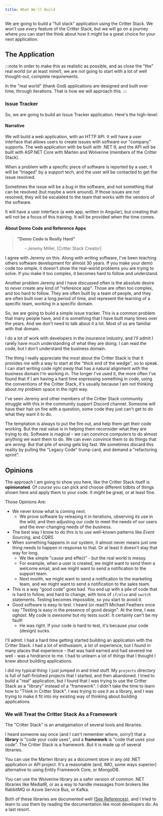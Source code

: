 ```yaml
---
title: What We'll Build 
---
```


We are going to build a "full stack" application using the Critter Stack. We won't use *every* feature of the Critter Stack, but we will go on a journey where you can start the think about how it might be a great choice for your next application.

## The Application

:::note
In order to make this as realistic as possible, and as close the "the" real world (or at least mine!), we are *not* going to start with a lot of well thought-out, complete requirements.

In the "real world" (thank God) applications are designed and built over time, through iterations. That is how we will approach this.
:::


### Issue Tracker

So, we are going to build an Issue Tracker application. Here's the high-level:

#### Narrative

We will build a web application, with an HTTP API. It will have a user interface that allows users to create issues with software our "company" supports.
The web application with be built with .NET 9, and the API will be built with ASP.NET Core with Marten and Wolverine (members of the Critter Stack).


When a problem with a specific piece of software is reported by a user, it will be "triaged" by a support tech, and the user will be contacted to get the issue resolved.

Sometimes the issue will be a bug in the software, and not something that can be resolved (but maybe a work around). If those issues are not resolved, they will be escalated to the team that works with the vendors of the software.

It will have a user interface (a web app, written in Angular), but creating that will not be a focus of this training. It will be provided when the time comes.

#### About Demo Code and Reference Apps

> **"Demo Code is Really Hard"**
>
>   &nbsp;  &nbsp; &nbsp; -  Jeremy Miller, [Critter Stack Creator]

I agree with Jeremy on this. Along with writing software, I've been teaching others software development for almost 30 years. If you make your demo code too simple, it doesn't show the real-world problems you are trying to solve. If you make it too complex, it becomes hard to follow and understand.

Another problem Jeremy and I have discussed often is the absolute desire to *never* create any kind of "reference app". Those are often too complex, and too hard to follow. They are often built by a team of people, and they are often built over a long period of time, and represent the learning of a specific team, working in a specific domain.

So, we are going to build a simple issue tracker. This is a common problem that many people have, and it is something that I have built many times over the years. And we don't need to talk about it a lot. Most of us are familiar with that domain. 

I do a lot of work with developers in the insurance industry, and I'll admit I rarely have much understanding of what they are doing. I can read the code, but I don't understand the business domain.


The thing I really appreciate the *most* about the Critter Stack is that it provides me with a way to start at the "thick end of the wedge", so to speak. I can start writing code *right away* that has a natural alignment with the 
business domain I'm working in. The longer I've used it, the more often I've found that if I am having a hard time expressing something in code, using the conventions of the Critter Stack, it's usually because I am not thinking about my problem space in the right way.

I've seen Jeremy and other members of the Critter Stack community struggle with this in the community support Discord channel. Someone will have their hair on fire with a question, some code they just can't get to do what they want it to do. 

The temptation is always to put the fire out, and help them get their code working. But the real value is in helping them reconsider what they are trying to do. Software is magical - we can convince computers to do almost anything we want them to do. 
We can even convince them to do things that are *wrong*. But that pile of *wrong* gets big fast. We sometimes discard this reality by pulling the "Legacy Code" trump card, and demand a "refactoring sprint".

## Opinions

The approach I am going to show you here, like the Critter Stack itself is **opinionated**. Of *course* you can pick and choose different tidbits of things shown here and apply them to your code. It *might* be great, or at least fine.

Those Opinions Are:

- We never know what is coming next. 
  - We prove software by releasing it in iterations, observing its use in the wild, and then adjusting our code to meet the needs of our users and the ever-changing needs of the business.
- The best way I know to do this is to use well-known patterns like *Event Sourcing*, and *CQRS*. 
- When something happens in our system, it almost never means just one thing needs to happen in response to that. Or at least it doesn't stay that way for long.
  - We like simple "cause and effect" - but the real world is messy.
  - For example, when a user is created, we might want to send them a welcome email, and we might want to send a notification to the support team.
  - Next month, we might want to send a notification to the marketing team, and we might want to send a notification to the sales team.
- This is a way "good code" goes bad. You end up with a pile of code that is hard to follow, and hard to change, with tons of `if/else` and `switch` statements. Testing becomes impossible, so you start to avoid it.
- Good software is easy to test. I heard (or read?) Michael Feathers once say "Testing is easy in the presence of good design". At the time, I was *aghast*. My code is *awesome* but my tests *suck*!. It certainly can't be my fault!
  - He was right. If your code is hard to test, it's because your code (design) sucks. 


I'll admit: I had a hard time getting started building an application with the Critter Stack. I had a lot of enthusiasm, a lot of experience, but I found in many places that experience - that was hard earned and had severed me
well - was a hindrance to me. I had to unlearn a lot of things that I thought I knew about building applications.

I did my typical thing: I just jumped in and tried stuff. My `projects` directory is full of half-finished projects that I started, and then abandoned. I tried to build a "real" application, but I found that I was trying to use the Critter Stack as a "library" instead of a "framework".
I didn't take the time to learn how to "Think in Critter Stack". I was trying to use it as a library, and I was trying to make it fit into my existing way of thinking about building applications.


### We will Treat the Critter Stack As a Framework

The "Critter Stack" is an amalgamation of several tools and libraries. 

I heard someone say once (and I can't remember where, sorry!) that a **library** is "code your code uses", and a **framework** is "code that uses your code". The Critter Stack is a framework. But it is made up of several libraries.

You can use the Marten library as a document store in any old .NET application or API project. It's a reasonable (and, IMO, some ways superior) alternative to using Entity Framework Core, or MongoDB.

You can use the Wolverine library as a safer version of common .NET libraries like MediatR, or as a way to handle messages from brokers like RabbitMQ or Azure Service Bus, or Kafka.

Both of these libraries are documented well ([See References](/reference/jasperfx)), and I tried to learn to use them by reading the documentation like most developers do: As a last resort. 




